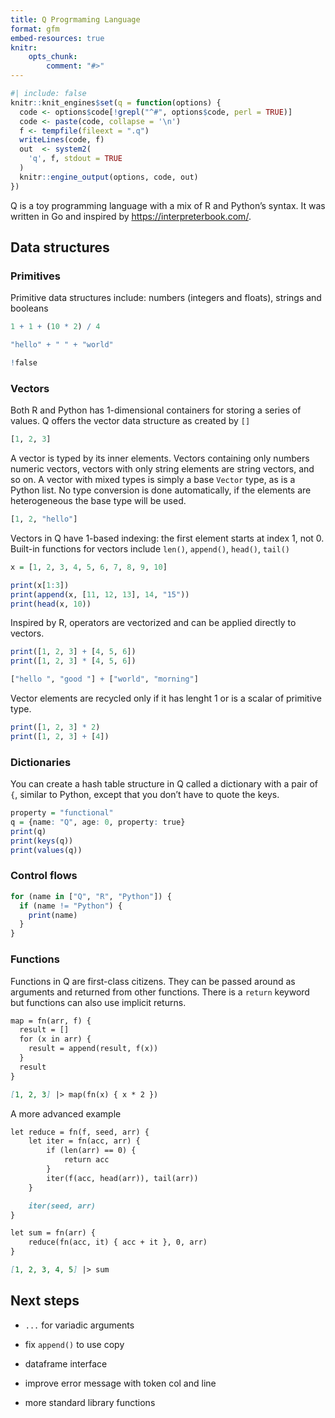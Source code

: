 ```yaml
---
title: Q Progrmaming Language
format: gfm
embed-resources: true
knitr:
    opts_chunk:
        comment: "#>"
---
```


```r
#| include: false
knitr::knit_engines$set(q = function(options) {
  code <- options$code[!grepl("^#", options$code, perl = TRUE)]
  code <- paste(code, collapse = '\n')
  f <- tempfile(fileext = ".q")
  writeLines(code, f)
  out  <- system2(
    'q', f, stdout = TRUE
  )
  knitr::engine_output(options, code, out)
})
```

Q is a toy programming language with a mix of R and Python's syntax. It was written in Go and inspired by <https://interpreterbook.com/>.


## Data structures

### Primitives

Primitive data structures include: numbers (integers and floats), strings and booleans

```q
1 + 1 + (10 * 2) / 4
```


```q
"hello" + " " + "world"
```

```q
!false
```

### Vectors

Both R and Python has 1-dimensional containers for storing a series of values. Q offers the vector data structure as created by `[]`

```q
[1, 2, 3]
```

A vector is typed by its inner elements. Vectors containing only numbers numeric vectors, vectors with only string elements are string vectors, and so on. A vector with mixed types is simply a base `Vector` type, as is a Python list. No type conversion is done automatically, if the elements are heterogeneous the base type will be used.

```q
[1, 2, "hello"]
```

Vectors in Q have 1-based indexing: the first element starts at index 1, not 0. Built-in functions for vectors include `len()`, `append()`, `head()`, `tail()`

```q
x = [1, 2, 3, 4, 5, 6, 7, 8, 9, 10]

print(x[1:3])
print(append(x, [11, 12, 13], 14, "15"))
print(head(x, 10))
```

Inspired by R, operators are vectorized and can be applied directly to vectors.

```q
print([1, 2, 3] + [4, 5, 6])
print([1, 2, 3] * [4, 5, 6])
```

```q
["hello ", "good "] + ["world", "morning"]
```

Vector elements are recycled only if it has lenght 1 or is a scalar of primitive type.

```q
print([1, 2, 3] * 2)
print([1, 2, 3] + [4])
```

### Dictionaries

You can create a hash table structure in Q called a dictionary with a pair of `{`, similar to Python, except that you don't have to quote the keys.


```q
property = "functional"
q = {name: "Q", age: 0, property: true}
print(q)
print(keys(q))
print(values(q))
```

### Control flows


```q
for (name in ["Q", "R", "Python"]) {
  if (name != "Python") {
    print(name)
  }
}
```



### Functions

Functions in Q are first-class citizens. They can be passed around as arguments and returned from other functions. There is a `return` keyword but functions can also use implicit returns.


```markdown
map = fn(arr, f) {
  result = []
  for (x in arr) {
    result = append(result, f(x))
  }
  result
}

[1, 2, 3] |> map(fn(x) { x * 2 })
```

A more advanced example

```markdown
let reduce = fn(f, seed, arr) {
	let iter = fn(acc, arr) {
		if (len(arr) == 0) {
			return acc
		}
		iter(f(acc, head(arr)), tail(arr))
	}

	iter(seed, arr)
}

let sum = fn(arr) {
	reduce(fn(acc, it) { acc + it }, 0, arr)
}

[1, 2, 3, 4, 5] |> sum
```

## Next steps

* `...` for variadic arguments

* fix `append()` to use copy

* dataframe interface

* improve error message with token col and line

* more standard library functions
